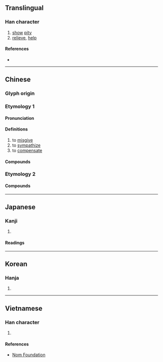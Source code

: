{{also|賉|卹|䘏}}
{{character info/new}}
==Translingual==

===Han character===
{{Han char|rn=61|rad=心|as=06|sn=9|four=97010|canj=PHBT|ids=⿰忄血}}

# [[show]] [[pity]]
# [[relieve]], [[help]]

====References====
* {{Han ref|kx=0385.040|dkj=10583|dj=0715.220|hdz=42296.100|uh=6064|ud=24676|bh=ABF2|bd=44018}}

----

==Chinese==
{{zh-forms}}

===Glyph origin===
{{Han etym}}

===Etymology 1===

====Pronunciation====
{{zh-pron
|m=xù
|m-s=
|c=seot1
|c-t=
|g=
|h=pfs=
|j=
|mb=sṳ̆
|md=
|mn=sut
|mn-t=sug4
|w=
|x=
|mc=y
|oc=y
|cat=v
}}

====Definitions====
{{zh-hanzi}}

# to [[misgive]]
# to [[sympathize]]
# to [[compensate]]

====Compounds====
{{zh-der|不恤|優恤|勤恤|周恤|國恤|嫠不恤緯|存恤|安富恤窮|安富恤貧|安民恤眾|恤事|恤刑|恤功|恤勞|恤嫠|恤孤|恤孤念寡|恤孤念苦|恤恤|恤然|恤病|恤老憐貧|恤貧|恤近忽遠|恤隱|恩恤|患難相恤|惠恤|憂國恤民|憐恤|憐貧恤老|憐貧恤苦|憫恤|振窮恤寡|撫孤恤寡|撫恤|收恤|救災恤患|敬老恤貧|欽恤|淹恤|畏天恤民|矜恤|矜貧恤獨|賑恤|軫恤|銜恤|順天恤民|顧恤|體恤}}

===Etymology 2===
{{zh-see|裇}}

====Compounds====
{{zh-der|恤衫|T恤}}
----

==Japanese==

===Kanji===
{{ja-kanji|grade=|rs=心06}}

# {{rfdef|ja|sort=心06}}

====Readings====
{{ja-readings
|goon=しゅち
|kanon=しゅつ
|kanyoon=じゅつ
|kun=あわ-れむ, うれ-える, めぐ-む}}

----

==Korean==

===Hanja===
{{ko-hanja|hangeul=휼|eumhun=|rv=hyul|mr=hyul|y=hyul}}

# {{rfdef|ko|sort=心06}}

----

==Vietnamese==

===Han character===
{{vi-hantu|tuất|rs=心06}}

# {{rfdef|vi|sort=心06}}

====References====
* [http://nomfoundation.org/common/nom_details.php?codepoint=6064 Nom Foundation]